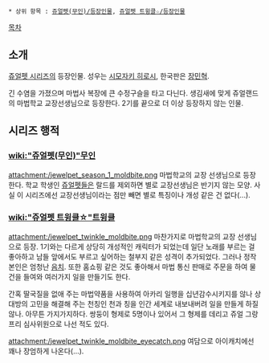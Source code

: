  * 상위 항목 : [[쥬얼펫(무인)/등장인물]], [[쥬얼펫 트윙클☆/등장인물]]

{{{+1 モルダヴァイト校長 }}}

[[목차]]

== 소개 ==
[[쥬얼펫 시리즈]]의 등장인물. 성우는 [[시모자키 히로시]], 한국판은 [[장민혁]].

긴 수염을 가졌으며 마법사 복장에 큰 수정구슬을 타고 다닌다. 생김새에 맞게 쥬얼랜드의 마법학교 교장선생님으로 등장한다. 2기를 끝으로 더 이상 등장하지 않는 인물.

== 시리즈 행적 ==
=== [[wiki:"쥬얼펫(무인)"무인]] ===
attachment:/jewelpet_season_1_moldbite.png
마법학교의 교장 선생님으로 등장한다. 학교 학생인 [[쥬얼펫]]들은 랄드를 제외하면 별로 교장선생님은 반기지 않는 모양. 사실 이 시리즈에선 교장선생님이라는 점만 빼면 별로 특징이나 개성 같은 건 없다(...).

=== [[wiki:"쥬얼펫 트윙클☆"트윙클]] ===
attachment:/jewelpet_twinkle_moldbite.png
마찬가지로 마법학교의 교장 선생님으로 등장. 1기와는 다르게 상당히 개성적인 캐릭터가 되었는데 일단 노래를 부르는 걸 좋아하고 남들 앞에서도 부르고 싶어하는 철부지 같은 성격이 추가되었다. 그러나 정작 본인은 엄청난 [[음치]]. 또한 홈쇼핑 같은 것도 좋아해서 마법 통신 판매로 주문을 하여 물건을 들여와 여러가지 일을 만들기도 한다.

간혹 딸국질을 없애 주는 마법약품을 사용하여 아카리 일행을 십년감수시키지를 않나 상대방의 고민을 해결해 주는 천칭인 천과 칭을 인간 세계로 내보내버려 일을 만들게 하질 않나. 아무튼 가지가지하다. 쌍둥이 형제로 5명이나 있어서 그 형제를 데리고 쥬얼 그랑프리 심사위원으로 나선 적도 있다.

attachment:/jewelpet_twinkle_moldbite_eyecatch.png
여담으로 아이캐치에선 꽤나 장엄하게 나온다(...).
